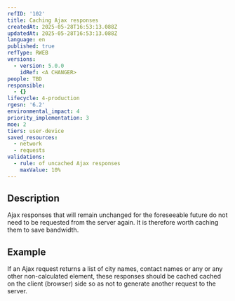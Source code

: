 ```yaml
---
refID: '102'
title: Caching Ajax responses
createdAt: 2025-05-28T16:53:13.088Z
updatedAt: 2025-05-28T16:53:13.088Z
language: en
published: true
refType: RWEB
versions:
  - version: 5.0.0
    idRef: <A CHANGER>
people: TBD
responsible:
  - {}
lifecycle: 4-production
rgesn: '6.2'
environmental_impact: 4
priority_implementation: 3
moe: 2
tiers: user-device
saved_resources:
  - network
  - requests
validations:
  - rule: of uncached Ajax responses
    maxValue: 10%
---
```


## Description

Ajax responses that will remain unchanged for the foreseeable future do not need to be requested from the server again. It is therefore worth caching them to save bandwidth.

## Example

If an Ajax request returns a list of city names, contact names or any or any other non-calculated element, these responses should be cached cached on the client (browser) side so as not to generate another request to the server.

